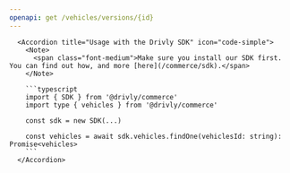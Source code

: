 ```yaml
---
openapi: get /vehicles/versions/{id}
---
```


      <Accordion title="Usage with the Drivly SDK" icon="code-simple">
        <Note>
          <span class="font-medium">Make sure you install our SDK first. You can find out how, and more [here](/commerce/sdk).</span>
        </Note>

        ```typescript
        import { SDK } from '@drivly/commerce'
        import type { vehicles } from '@drivly/commerce'

        const sdk = new SDK(...)

        const vehicles = await sdk.vehicles.findOne(vehiclesId: string): Promise<vehicles>
        ```
      </Accordion>
